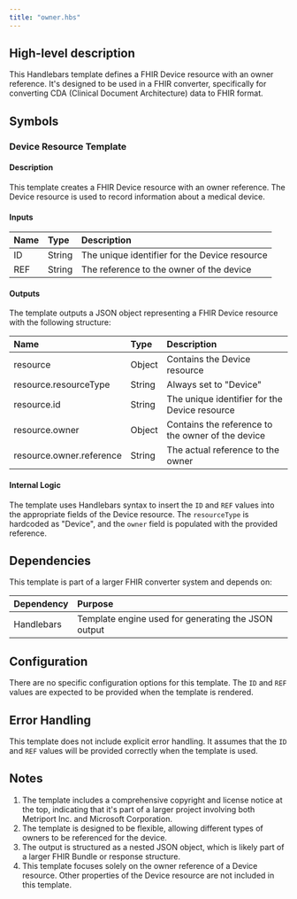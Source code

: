 ```yaml
---
title: "owner.hbs"
---
```


## High-level description
This Handlebars template defines a FHIR Device resource with an owner reference. It's designed to be used in a FHIR converter, specifically for converting CDA (Clinical Document Architecture) data to FHIR format.

## Symbols

### Device Resource Template
#### Description
This template creates a FHIR Device resource with an owner reference. The Device resource is used to record information about a medical device.

#### Inputs
| Name | Type | Description |
|:-----|:-----|:------------|
| ID | String | The unique identifier for the Device resource |
| REF | String | The reference to the owner of the device |

#### Outputs
The template outputs a JSON object representing a FHIR Device resource with the following structure:

| Name | Type | Description |
|:-----|:-----|:------------|
| resource | Object | Contains the Device resource |
| resource.resourceType | String | Always set to "Device" |
| resource.id | String | The unique identifier for the Device resource |
| resource.owner | Object | Contains the reference to the owner of the device |
| resource.owner.reference | String | The actual reference to the owner |

#### Internal Logic
The template uses Handlebars syntax to insert the `ID` and `REF` values into the appropriate fields of the Device resource. The `resourceType` is hardcoded as "Device", and the `owner` field is populated with the provided reference.

## Dependencies
This template is part of a larger FHIR converter system and depends on:

| Dependency | Purpose |
|:-----------|:--------|
| Handlebars | Template engine used for generating the JSON output |

## Configuration
There are no specific configuration options for this template. The `ID` and `REF` values are expected to be provided when the template is rendered.

## Error Handling
This template does not include explicit error handling. It assumes that the `ID` and `REF` values will be provided correctly when the template is used.

## Notes
1. The template includes a comprehensive copyright and license notice at the top, indicating that it's part of a larger project involving both Metriport Inc. and Microsoft Corporation.
2. The template is designed to be flexible, allowing different types of owners to be referenced for the device.
3. The output is structured as a nested JSON object, which is likely part of a larger FHIR Bundle or response structure.
4. This template focuses solely on the owner reference of a Device resource. Other properties of the Device resource are not included in this template.